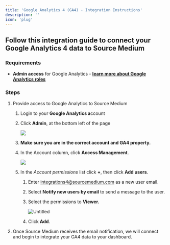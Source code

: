 ```yaml
---
title: 'Google Analytics 4 (GA4) - Integration Instructions'
description: ''
icon: 'plug'
---
```


## Follow this integration guide to connect your Google Analytics 4 data to Source Medium

### Requirements

- **Admin access** for Google Analytics - [**learn more about Google Analytics roles**](https://support.google.com/analytics/answer/9305587?hl=en)

### Steps

1. Provide access to Google Analytics to Source Medium
    1. Login to your **Google Analytics a**ccount
    2. Click **Admin**, at the bottom left of the page
        
        ![](/images/article-imgs/ga4-integration/Untitled.png)
        
    3. **Make sure you are in the correct account and GA4 property.**
    4. In the Account column, click **Access Management**.
        
        ![](/images/article-imgs/ga4-integration/Untitled1.png)
        
    5. In the *Account permissions* list click **+**, then click **Add users**.
        1. Enter integrations4@sourcemedium.com as a new user email.
        2. Select **Notify new users by email** to send a message to the user.
        3. Select the permissions to **Viewer.**
            
            ![Untitled](/images/article-imgs/ga4-integration/Untitled2.png)
            
        4. Click **Add**. 
2. Once Source Medium receives the email notification, we will connect and begin to integrate your GA4 data to your dashboard.